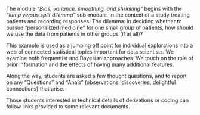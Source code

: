 
The module *"Bias, variance, smoothing, and shrinking"* begins with the *"lump versus split dilemma"* sub-module, in the context of a study treating patients and recording responses.  The dilemma: in deciding whether to pursue "personalized medicine" for one small group of patients, how should we use the data from patients in other groups (if at all)? 

This example is used as a jumping off point for individual explorations into a web of connected statistical topics important for data scientists. We examine both frequentist and Bayesian approaches. We touch on the role of prior information and the effects of having many additional features.

Along the way, students are asked a few thought questions, and to report on any "Questions" and "Aha's" (observations, discoveries, delightful connections) that arise. 

Those students interested in technical details of derivations or coding can follow links provided to some relevant documents.
